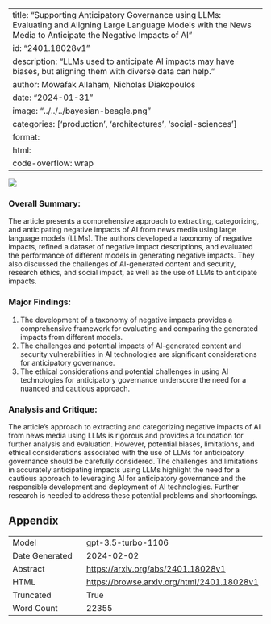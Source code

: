 
---
title: "Supporting Anticipatory Governance using LLMs: Evaluating and Aligning Large Language Models with the News Media to Anticipate the Negative Impacts of AI"
id: "2401.18028v1"
description: "LLMs used to anticipate AI impacts may have biases, but aligning them with diverse data can help."
author: Mowafak Allaham, Nicholas Diakopoulos
date: "2024-01-31"
image: "../../../bayesian-beagle.png"
categories: ['production', 'architectures', 'social-sciences']
format:
  html:
    code-overflow: wrap
---

![](None)

### Overall Summary:

The article presents a comprehensive approach to extracting, categorizing, and anticipating negative impacts of AI from news media using large language models (LLMs). The authors developed a taxonomy of negative impacts, refined a dataset of negative impact descriptions, and evaluated the performance of different models in generating negative impacts. They also discussed the challenges of AI-generated content and security, research ethics, and social impact, as well as the use of LLMs to anticipate impacts.

### Major Findings:
1. The development of a taxonomy of negative impacts provides a comprehensive framework for evaluating and comparing the generated impacts from different models.
2. The challenges and potential impacts of AI-generated content and security vulnerabilities in AI technologies are significant considerations for anticipatory governance.
3. The ethical considerations and potential challenges in using AI technologies for anticipatory governance underscore the need for a nuanced and cautious approach.

### Analysis and Critique:
The article's approach to extracting and categorizing negative impacts of AI from news media using LLMs is rigorous and provides a foundation for further analysis and evaluation. However, potential biases, limitations, and ethical considerations associated with the use of LLMs for anticipatory governance should be carefully considered. The challenges and limitations in accurately anticipating impacts using LLMs highlight the need for a cautious approach to leveraging AI for anticipatory governance and the responsible development and deployment of AI technologies. Further research is needed to address these potential problems and shortcomings.

## Appendix

|          |          |
|----------|----------|
| Model     | gpt-3.5-turbo-1106       |
| Date Generated     | 2024-02-02       |
| Abstract | [https://arxiv.org/abs/2401.18028v1](https://arxiv.org/abs/2401.18028v1)        |
| HTML     | [https://browse.arxiv.org/html/2401.18028v1](https://browse.arxiv.org/html/2401.18028v1)       |
| Truncated       | True       |
| Word Count       | 22355       |